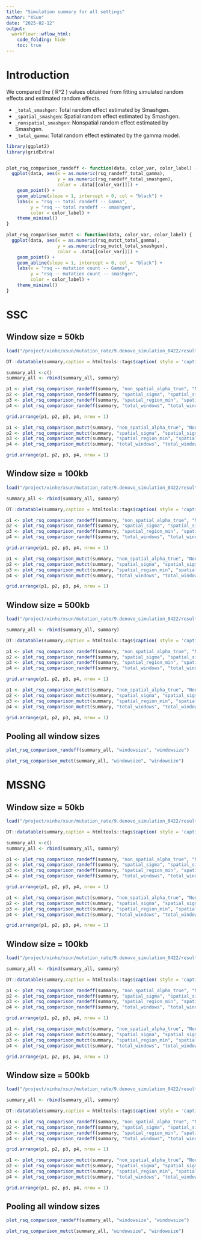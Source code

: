 ```yaml
---
title: "Simulation summary for all settings"
author: "XSun"
date: "2025-02-12"
output:
  workflowr::wflow_html:
    code_folding: hide
    toc: true
---
```


# Introduction

We compared the \( R^2 \) values obtained from fitting simulated random effects and estimated random effects.  

- `_total_smashgen`: Total random effect estimated by Smashgen.  
- `_spatial_smashgen`: Spatial random effect estimated by Smashgen.  
- `_nonspatial_smashgen`: Nonspatial random effect estimated by Smashgen.  
- `_total_gamma`: Total random effect estimated by the gamma model.  

```r
library(ggplot2)
library(gridExtra)


plot_rsq_comparison_randeff <- function(data, color_var, color_label) {
  ggplot(data, aes(x = as.numeric(rsq_randeff_total_gamma), 
                   y = as.numeric(rsq_randeff_total_smashgen), 
                   color = .data[[color_var]])) +
    geom_point() +
    geom_abline(slope = 1, intercept = 0, col = "black") +
    labs(x = "rsq -- total randeff -- Gamma", 
         y = "rsq -- total randeff -- smashgen", 
         color = color_label) +
    theme_minimal()
}

plot_rsq_comparison_mutct <- function(data, color_var, color_label) {
  ggplot(data, aes(x = as.numeric(rsq_mutct_total_gamma), 
                   y = as.numeric(rsq_mutct_total_smashgen), 
                   color = .data[[color_var]])) +
    geom_point() +
    geom_abline(slope = 1, intercept = 0, col = "black") +
    labs(x = "rsq -- mutation count -- Gamma", 
         y = "rsq -- mutation count -- smashgen", 
         color = color_label) +
    theme_minimal()
}

```

# SSC 

## Window size = 50kb

```r

load("/project/xinhe/xsun/mutation_rate/9.denovo_simulation_0422/results/summary/winsize_50kb.rdata")

DT::datatable(summary,caption = htmltools::tags$caption( style = 'caption-side: left; text-align: left; color:black;  font-size:150% ;','Summary for different simulation settings'),options = list(pageLength = 10) )

summary_all <-c()
summary_all <- rbind(summary_all, summary)

p1 <- plot_rsq_comparison_randeff(summary, "non_spatial_alpha_true", "Non-spatial alpha -- true")
p2 <- plot_rsq_comparison_randeff(summary, "spatial_sigma", "spatial_sigma")
p3 <- plot_rsq_comparison_randeff(summary, "spatial_region_min", "spatial_region_min")
p4 <- plot_rsq_comparison_randeff(summary, "total_windows", "total_windows")

grid.arrange(p1, p2, p3, p4, nrow = 1)

p1 <- plot_rsq_comparison_mutct(summary, "non_spatial_alpha_true", "Non-spatial alpha -- true")
p2 <- plot_rsq_comparison_mutct(summary, "spatial_sigma", "spatial_sigma")
p3 <- plot_rsq_comparison_mutct(summary, "spatial_region_min", "spatial_region_min")
p4 <- plot_rsq_comparison_mutct(summary, "total_windows", "total_windows")

grid.arrange(p1, p2, p3, p4, nrow = 1)


```


## Window size = 100kb

```r

load("/project/xinhe/xsun/mutation_rate/9.denovo_simulation_0422/results/summary/winsize_100kb.rdata")

summary_all <- rbind(summary_all, summary)

DT::datatable(summary,caption = htmltools::tags$caption( style = 'caption-side: left; text-align: left; color:black;  font-size:150% ;','Summary for different simulation settings'),options = list(pageLength = 10) )

p1 <- plot_rsq_comparison_randeff(summary, "non_spatial_alpha_true", "Non-spatial alpha -- true")
p2 <- plot_rsq_comparison_randeff(summary, "spatial_sigma", "spatial_sigma")
p3 <- plot_rsq_comparison_randeff(summary, "spatial_region_min", "spatial_region_min")
p4 <- plot_rsq_comparison_randeff(summary, "total_windows", "total_windows")

grid.arrange(p1, p2, p3, p4, nrow = 1)

p1 <- plot_rsq_comparison_mutct(summary, "non_spatial_alpha_true", "Non-spatial alpha -- true")
p2 <- plot_rsq_comparison_mutct(summary, "spatial_sigma", "spatial_sigma")
p3 <- plot_rsq_comparison_mutct(summary, "spatial_region_min", "spatial_region_min")
p4 <- plot_rsq_comparison_mutct(summary, "total_windows", "total_windows")

grid.arrange(p1, p2, p3, p4, nrow = 1)

```

## Window size = 500kb

```r

load("/project/xinhe/xsun/mutation_rate/9.denovo_simulation_0422/results/summary/winsize_500kb.rdata")

summary_all <- rbind(summary_all, summary)

DT::datatable(summary,caption = htmltools::tags$caption( style = 'caption-side: left; text-align: left; color:black;  font-size:150% ;','Summary for different simulation settings'),options = list(pageLength = 10) )

p1 <- plot_rsq_comparison_randeff(summary, "non_spatial_alpha_true", "Non-spatial alpha -- true")
p2 <- plot_rsq_comparison_randeff(summary, "spatial_sigma", "spatial_sigma")
p3 <- plot_rsq_comparison_randeff(summary, "spatial_region_min", "spatial_region_min")
p4 <- plot_rsq_comparison_randeff(summary, "total_windows", "total_windows")

grid.arrange(p1, p2, p3, p4, nrow = 1)

p1 <- plot_rsq_comparison_mutct(summary, "non_spatial_alpha_true", "Non-spatial alpha -- true")
p2 <- plot_rsq_comparison_mutct(summary, "spatial_sigma", "spatial_sigma")
p3 <- plot_rsq_comparison_mutct(summary, "spatial_region_min", "spatial_region_min")
p4 <- plot_rsq_comparison_mutct(summary, "total_windows", "total_windows")

grid.arrange(p1, p2, p3, p4, nrow = 1)

```

## Pooling all window sizes

```r

plot_rsq_comparison_randeff(summary_all, "windowsize", "windowsize")

plot_rsq_comparison_mutct(summary_all, "windowsize", "windowsize")
```



# MSSNG

## Window size = 50kb

```r

load("/project/xinhe/xsun/mutation_rate/9.denovo_simulation_0422/results/summary/winsize_50kb_mssng.rdata")

DT::datatable(summary,caption = htmltools::tags$caption( style = 'caption-side: left; text-align: left; color:black;  font-size:150% ;','Summary for different simulation settings'),options = list(pageLength = 10) )

summary_all <-c()
summary_all <- rbind(summary_all, summary)

p1 <- plot_rsq_comparison_randeff(summary, "non_spatial_alpha_true", "Non-spatial alpha -- true")
p2 <- plot_rsq_comparison_randeff(summary, "spatial_sigma", "spatial_sigma")
p3 <- plot_rsq_comparison_randeff(summary, "spatial_region_min", "spatial_region_min")
p4 <- plot_rsq_comparison_randeff(summary, "total_windows", "total_windows")

grid.arrange(p1, p2, p3, p4, nrow = 1)

p1 <- plot_rsq_comparison_mutct(summary, "non_spatial_alpha_true", "Non-spatial alpha -- true")
p2 <- plot_rsq_comparison_mutct(summary, "spatial_sigma", "spatial_sigma")
p3 <- plot_rsq_comparison_mutct(summary, "spatial_region_min", "spatial_region_min")
p4 <- plot_rsq_comparison_mutct(summary, "total_windows", "total_windows")

grid.arrange(p1, p2, p3, p4, nrow = 1)


```


## Window size = 100kb

```r

load("/project/xinhe/xsun/mutation_rate/9.denovo_simulation_0422/results/summary/winsize_100kb_mssng.rdata")

summary_all <- rbind(summary_all, summary)

DT::datatable(summary,caption = htmltools::tags$caption( style = 'caption-side: left; text-align: left; color:black;  font-size:150% ;','Summary for different simulation settings'),options = list(pageLength = 10) )

p1 <- plot_rsq_comparison_randeff(summary, "non_spatial_alpha_true", "Non-spatial alpha -- true")
p2 <- plot_rsq_comparison_randeff(summary, "spatial_sigma", "spatial_sigma")
p3 <- plot_rsq_comparison_randeff(summary, "spatial_region_min", "spatial_region_min")
p4 <- plot_rsq_comparison_randeff(summary, "total_windows", "total_windows")

grid.arrange(p1, p2, p3, p4, nrow = 1)

p1 <- plot_rsq_comparison_mutct(summary, "non_spatial_alpha_true", "Non-spatial alpha -- true")
p2 <- plot_rsq_comparison_mutct(summary, "spatial_sigma", "spatial_sigma")
p3 <- plot_rsq_comparison_mutct(summary, "spatial_region_min", "spatial_region_min")
p4 <- plot_rsq_comparison_mutct(summary, "total_windows", "total_windows")

grid.arrange(p1, p2, p3, p4, nrow = 1)

```

## Window size = 500kb

```r

load("/project/xinhe/xsun/mutation_rate/9.denovo_simulation_0422/results/summary/winsize_500kb_mssng.rdata")

summary_all <- rbind(summary_all, summary)

DT::datatable(summary,caption = htmltools::tags$caption( style = 'caption-side: left; text-align: left; color:black;  font-size:150% ;','Summary for different simulation settings'),options = list(pageLength = 10) )

p1 <- plot_rsq_comparison_randeff(summary, "non_spatial_alpha_true", "Non-spatial alpha -- true")
p2 <- plot_rsq_comparison_randeff(summary, "spatial_sigma", "spatial_sigma")
p3 <- plot_rsq_comparison_randeff(summary, "spatial_region_min", "spatial_region_min")
p4 <- plot_rsq_comparison_randeff(summary, "total_windows", "total_windows")

grid.arrange(p1, p2, p3, p4, nrow = 1)

p1 <- plot_rsq_comparison_mutct(summary, "non_spatial_alpha_true", "Non-spatial alpha -- true")
p2 <- plot_rsq_comparison_mutct(summary, "spatial_sigma", "spatial_sigma")
p3 <- plot_rsq_comparison_mutct(summary, "spatial_region_min", "spatial_region_min")
p4 <- plot_rsq_comparison_mutct(summary, "total_windows", "total_windows")

grid.arrange(p1, p2, p3, p4, nrow = 1)

```

## Pooling all window sizes

```r

plot_rsq_comparison_randeff(summary_all, "windowsize", "windowsize")

plot_rsq_comparison_mutct(summary_all, "windowsize", "windowsize")
```
